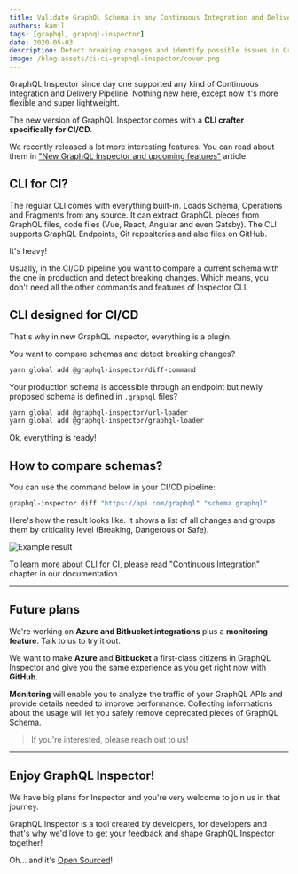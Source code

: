 ```yaml
---
title: Validate GraphQL Schema in any Continuous Integration and Delivery Pipeline
authors: kamil
tags: [graphql, graphql-inspector]
date: 2020-05-03
description: Detect breaking changes and identify possible issues in GraphQL API with GraphQL Inspector
image: /blog-assets/ci-ci-graphql-inspector/cover.png
---
```



<Article />

GraphQL Inspector since day one supported any kind of Continuous Integration and Delivery Pipeline. Nothing new here, except now it's more flexible and super lightweight.

The new version of GraphQL Inspector comes with a **CLI crafter specifically for CI/CD**.

We recently released a lot more interesting features. You can read about them in ["New GraphQL Inspector and upcoming features"](/blog/new-graphql-inspector) article.

# CLI for CI?

The regular CLI comes with everything built-in. Loads Schema, Operations and Fragments from any source. It can extract GraphQL pieces from GraphQL files, code files (Vue, React, Angular and even Gatsby). The CLI supports GraphQL Endpoints, Git repositories and also files on GitHub.

It's heavy!

Usually, in the CI/CD pipeline you want to compare a current schema with the one in production and detect breaking changes. Which means, you don't need all the other commands and features of Inspector CLI.

# CLI designed for CI/CD

That's why in new GraphQL Inspector, everything is a plugin.

You want to compare schemas and detect breaking changes?

```bash
yarn global add @graphql-inspector/diff-command
```

Your production schema is accessible through an endpoint but newly proposed schema is defined in `.graphql` files?

```bash
yarn global add @graphql-inspector/url-loader
yarn global add @graphql-inspector/graphql-loader
```

Ok, everything is ready!

# How to compare schemas?

You can use the command below in your CI/CD pipeline:

```bash
graphql-inspector diff "https://api.com/graphql" "schema.graphql"
```

Here's how the result looks like. It shows a list of all changes and groups them by criticality level (Breaking, Dangerous or Safe).

![](../../public/blog-assets/ci-ci-graphql-inspector/circleci.jpeg 'Example result')

To learn more about CLI for CI, please read ["Continuous Integration"](https://graphql-inspector.com/docs/products/ci) chapter in our documentation.

---

# Future plans

We're working on **Azure and Bitbucket integrations** plus a **monitoring feature**. Talk to us to try it out.

We want to make **Azure** and **Bitbucket** a first-class citizens in GraphQL Inspector and give you the same experience as you get right now with **GitHub**.

**Monitoring** will enable you to analyze the traffic of your GraphQL APIs and provide details needed to improve performance. Collecting informations about the usage will let you safely remove deprecated pieces of GraphQL Schema.

> If you're interested, please reach out to us!

---

## Enjoy GraphQL Inspector!

We have big plans for Inspector and you're very welcome to join us in that journey.

GraphQL Inspector is a tool created by developers, for developers and that's why we'd love to get your feedback and shape GraphQL Inspector together!

Oh... and it's [Open Sourced](https://github.com/kamilkisiela/graphql-inspector)!
